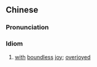 {{also|欢天喜地}}
==Chinese==
{{zh-forms|s=欢天喜地}}

===Pronunciation===
{{zh-pron
|m=huāntiān-xǐdì
|c=fun1 tin1 hei2 dei6
|cat=id
}}

===Idiom===
{{zh-idiom}}

# [[with]] [[boundless]] [[joy]]; [[overjoyed]]